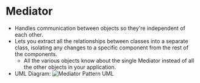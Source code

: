 # Mediator

-   Handles communication between objects so they're independent of each other.
-   Lets you extract all the relationships between classes into a separate class,
    isolating any changes to a specific component from the rest of the components.
    -   All the various objects know about the single Mediator instead of all the other objects in your application.
-   UML Diagram:
    ![Mediator Pattern UML](/mediator-uml.png)
